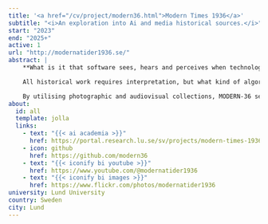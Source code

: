 ```yaml
---
title: '<a href="/cv/project/modern36.html">Modern Times 1936</a>'
subtitle: "<i>An exploration into Ai and media historical sources.</i>"
start: "2023"
end: "2025+"
active: 1
url: "http://modernatider1936.se/"
abstract: |
    **What is it that software sees, hears and perceives when technologies for pattern recognition are applied to media historical sources?**

    All historical work requires interpretation, but what kind of algorithmic interpretations of modernity does software yield from historical archives. MODERN-36 is empirically committed to everyday experiences and sets out to study how machines interpret symbols of modernity in media from 1936.

    By utilising photographic and audiovisual collections, MODERN-36 seeks to analyse how modern Sweden was, while also exploring how computational methods can help us understand modernity in new ways.
about:
  id: all
  template: jolla
  links:
    - text: "{{< ai academia >}}"
      href: https://portal.research.lu.se/sv/projects/modern-times-1936-2
    - icon: github
      href: https://github.com/modern36
    - text: "{{< iconify bi youtube >}}"
      href: https://www.youtube.com/@modernatider1936
    - text: "{{< iconify bi images >}}"
      href: https://www.flickr.com/photos/modernatider1936
university: Lund University
country: Sweden
city: Lund
---
```


:::{#all}

:::
